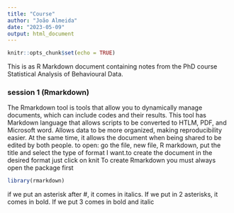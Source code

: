 ```yaml
---
title: "Course"
author: "João Almeida"
date: "2023-05-09"
output: html_document
---
```


```r
knitr::opts_chunk$set(echo = TRUE)
```

This is as R Markdown document containing notes from the PhD course Statistical Analysis of Behavioural Data.

### session 1 (Rmarkdown)

The Rmarkdown tool is tools that allow you to dynamically manage documents, which can include codes and their results. This tool has Markdown language that allows scripts to be converted to HTLM, PDF, and Microsoft word. Allows data to be more organized, making reproducibility easier. At the same time, it allows the document when being shared to be edited by both people.
to open: go the file, new file, R markdown, put the title and select the type of format I want.to create the document in the desired format just click on knit
To create Rmarkdown you must always open the package first
```r
library(rmarkdown)
```

if we put an asterisk after #, it comes in italics. If we put in 2 asterisks, it comes in bold. If we put 3 comes in bold and italic
